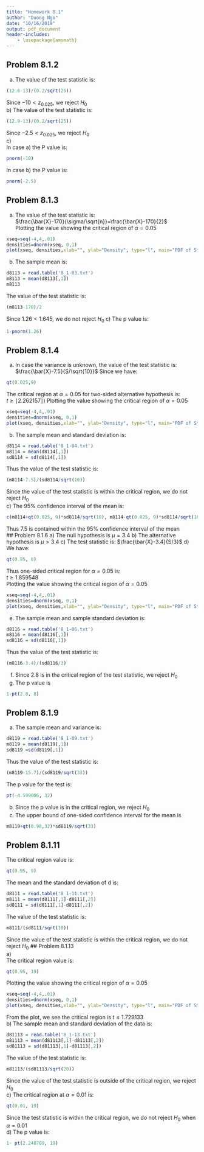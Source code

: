 ---
title: "Homework 8.1"
author: "Duong Ngo"
date: "10/16/2019"
output: pdf_document
header-includes: 
    - \usepackage{amsmath}
---

## Problem 8.1.2
a) The value of the test statistic is:
```{r}
(12.6-13)/(0.2/sqrt(25))
```
Since $-10<z_{0.025}$, we reject $H_0$  
b) The value of the test statistic is:
```{r}
(12.9-13)/(0.2/sqrt(25))
```
Since $-2.5<z_{0.025}$, we reject $H_0$  
c)  
In case a) the P value is:  
```{r}
pnorm(-10)
```
In case b) the P value is:  
```{r}
pnorm(-2.5)
```
## Problem 8.1.3
a) The value of the test statistic is:  
$\frac{\bar{X}-170}{\sigma/\sqrt{n}}=\frac{\bar{X}-170}{2}$  
Plotting the value showing the critical region of $\alpha=0.05$  
```{r}
xseq=seq(-4,4,.01)
densities=dnorm(xseq, 0,1)
plot(xseq, densities,xlab="", ylab="Density", type="l", main="PDF of Standard Normal")
```
b) The sample mean is:
```{r}
d8113 = read.table('8_1-03.txt')
m8113 = mean(d8113[,1])
m8113
```
The value of the test statistic is:
```{r}
(m8113-170)/2
```
Since $1.26<1.645$, we do not reject $H_{0}$
c) The p value is:
```{r}
1-pnorm(1.26)
```
## Problem 8.1.4
a) In case the variance is unknown, the value of the test statistic is:  
$\frac{\bar{X}-7.5}{S/\sqrt{10}}$
Since we have:
```{r}
qt(0.025,9)
```
The critical region at $\alpha=0.05$ for two-sided alternative hypothesis is:   
$t\geq\mid2.262157\mid)$
Plotting the value showing the critical region of $\alpha=0.05$  
```{r}
xseq=seq(-4,4,.01)
densities=dnorm(xseq, 0,1)
plot(xseq, densities,xlab="", ylab="Density", type="l", main="PDF of Standard Normal")
```
b) The sample mean and standard deviation is:
```{r}
d8114 = read.table('8_1-04.txt')
m8114 = mean(d8114[,1])
sd8114 = sd(d8114[,1])
```
Thus the value of the test statistic is:
```{r}
(m8114-7.5)/(sd8114/sqrt(10))
```
Since the value of the test statistic is within the critical region, we do not reject $H_0$  
c) The 95% confidence interval of the mean is:
```{r}
c(m8114+qt(0.025, 9)*sd8114/sqrt(10), m8114-qt(0.025, 9)*sd8114/sqrt(10))
```
Thus 7.5 is contained within the 95% confidence interval of the mean  
## Problem 8.1.6
a) The null hypothesis is $\mu=3.4$
b) The alternative hypothesis is $\mu>3.4$
c) The test statistic is:
$\frac{\bar{X}-3.4}{S/3}$
d) We have:
```{r}
qt(0.95, 8)
```
Thus one-sided critical region for $\alpha=0.05$ is:  
$t\geq1.859548$  
Plotting the value showing the critical region of $\alpha=0.05$    
```{r}
xseq=seq(-4,4,.01)
densities=dnorm(xseq, 0,1)
plot(xseq, densities,xlab="", ylab="Density", type="l", main="PDF of Standard Normal")
```
e) The sample mean and sample standard deviation is:
```{r}
d8116 = read.table('8_1-06.txt')
m8116 = mean(d8116[,1])
sd8116 = sd(d8116[,1])
```
Thus the value of the test statistic is:
```{r}
(m8116-3.4)/(sd8116/3)
```
f) Since 2.8 is in the critical region of the test statistic, we reject $H_{0}$
g) The p value is
```{r}
1-pt(2.8, 8)
```
## Problem 8.1.9
a) The sample mean and variance is:
```{r}
d8119 = read.table('8_1-09.txt')
m8119 = mean(d8119[,1])
sd8119 =sd(d8119[,1])
```
Thus the value of the test statistic is:
```{r}
(m8119-15.7)/(sd8119/sqrt(33))
```
The p value for the test is:
```{r}
pt(-4.599006, 32)
```
b) Since the p value is in the critical region, we reject $H_{0}$
c) The upper bound of one-sided confidence interval for the mean is
```{r}
m8119+qt(0.98,32)*sd8119/sqrt(33)
```
## Problem 8.1.11
The critical region value is:
```{r}
qt(0.95, 9)
```
The mean and the standard deviation of d is:
```{r}
d8111 = read.table('8_1-11.txt')
m8111 = mean(d8111[,1]-d8111[,2])
sd8111 = sd(d8111[,1]-d8111[,2])
```
The value of the test statistic is:
```{r}
m8111/(sd8111/sqrt(10))
```
Since the value of the test statistic is within the critical region, we do not reject $H_0$
## Problem 8.1.13  
a)  
The critical region value is:
```{r}
qt(0.95, 19)
```
Plotting the value showing the critical region of $\alpha=0.05$  
```{r}
xseq=seq(-4,4,.01)
densities=dnorm(xseq, 0,1)
plot(xseq, densities,xlab="", ylab="Density", type="l", main="PDF of Standard Normal")
```
From the plot, we see the critical region is $t\leq 1.729133$  
b) The sample mean and standard deviation of the data is:
```{r}
d81113 = read.table('8_1-13.txt')
m81113 = mean(d81113[,1]-d81113[,2])
sd81113 = sd(d81113[,1]-d81113[,2])
```
The value of the test statistic is:
```{r}
m81113/(sd81113/sqrt(20))
```
Since the value of the test statistic is outside of the critical region, we reject $H_0$  
c) The critical region at $\alpha = 0.01$ is:  
```{r}
qt(0.01, 19)
```
Since the test statistic is within the critical region, we do not reject $H_0$ when $\alpha = 0.01$  
d) The p value is:
```{r}
1- pt(2.248709, 19)
```